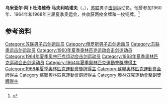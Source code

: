 {{NoteTA|G1=Sports}}
'''乌米亚尔·阿卜杜洛维奇·马夫利哈诺夫'''（{{lang-ru|Умяр Абдуллович Мавлиханов}}，{{bd|1937年|9月24日|1999年|7月14日|}}），[[苏联|苏联]]男子[[击剑|击剑]]运动员。他曾参加1960年、1964年和1968年三届夏季奥运会，共收获两枚金牌和一枚铜牌。<ref>{{Cite web|title=Umyar MAVLIKHANOV|url=https://www.olympic.org/umyar-mavlikhanov|accessdate=2021-03-14|date=2021-03-14|work=International Olympic Committee|language=en|archive-date=2017-03-26|archive-url=https://web.archive.org/web/20170326181249/https://www.olympic.org/umyar-mavlikhanov|dead-url=no}}</ref>

== 参考资料 ==
{{reflist}}

{{奥林匹克运动会击剑比赛男子佩剑团体冠军}}

{{Authority control}}
{{DEFAULTSORT:Mavlikhanov}}
[[Category:苏联男子击剑运动员|Category:苏联男子击剑运动员]]
[[Category:俄罗斯男子击剑运动员|Category:俄罗斯男子击剑运动员]]
[[Category:苏联奥运击剑运动员|Category:苏联奥运击剑运动员]]
[[Category:1960年夏季奥林匹克运动会击剑运动员|Category:1960年夏季奥林匹克运动会击剑运动员]]
[[Category:1964年夏季奥林匹克运动会击剑运动员|Category:1964年夏季奥林匹克运动会击剑运动员]]
[[Category:1968年夏季奥林匹克运动会击剑运动员|Category:1968年夏季奥林匹克运动会击剑运动员]]
[[Category:1964年夏季奧林匹克運動會獎牌得主|Category:1964年夏季奧林匹克運動會獎牌得主]]
[[Category:1968年夏季奧林匹克運動會獎牌得主|Category:1968年夏季奧林匹克運動會獎牌得主]]
[[Category:蘇聯奧林匹克運動會金牌得主|Category:蘇聯奧林匹克運動會金牌得主]]
[[Category:蘇聯奧林匹克運動會銅牌得主|Category:蘇聯奧林匹克運動會銅牌得主]]
[[Category:奧林匹克運動會擊劍獎牌得主|Category:奧林匹克運動會擊劍獎牌得主]]